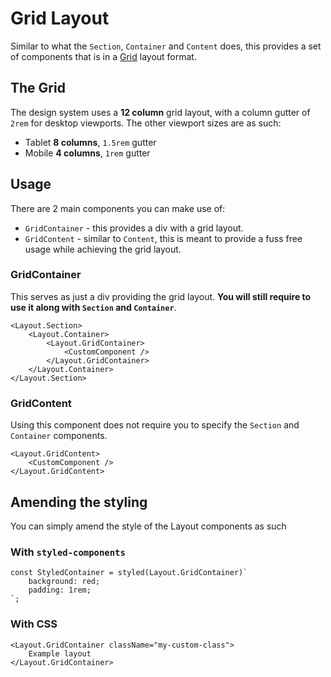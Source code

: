 
<Meta title="Usage/Layout/Grid Layout" />

# Grid Layout

Similar to what the `Section`, `Container` and `Content` does, this provides a set of components that is in a [Grid](https://www.w3schools.com/css/css_grid.asp) layout format.

## The Grid

The design system uses a **12 column** grid layout, with a column gutter of `2rem` for desktop viewports. The other viewport sizes are as such:

-   Tablet **8 columns**, `1.5rem` gutter
-   Mobile **4 columns**, `1rem` gutter

<ExampleGridComponent />

## Usage

There are 2 main components you can make use of:

-   `GridContainer` - this provides a div with a grid layout.
-   `GridContent` - similar to `Content`, this is meant to provide a fuss free usage while achieving the grid layout.

### GridContainer

This serves as just a div providing the grid layout. **You will still require to use it along with `Section` and `Container`**.

```tsx
<Layout.Section>
    <Layout.Container>
        <Layout.GridContainer>
            <CustomComponent />
        </Layout.GridContainer>
    </Layout.Container>
</Layout.Section>
```

### GridContent

Using this component does not require you to specify the `Section` and `Container` components.

```tsx
<Layout.GridContent>
    <CustomComponent />
</Layout.GridContent>
```

## Amending the styling

You can simply amend the style of the Layout components as such

### With `styled-components`

```tsx
const StyledContainer = styled(Layout.GridContainer)`
    background: red;
    padding: 1rem;
`;
```

### With CSS

```tsx
<Layout.GridContainer className="my-custom-class">
    Example layout
</Layout.GridContainer>
```
